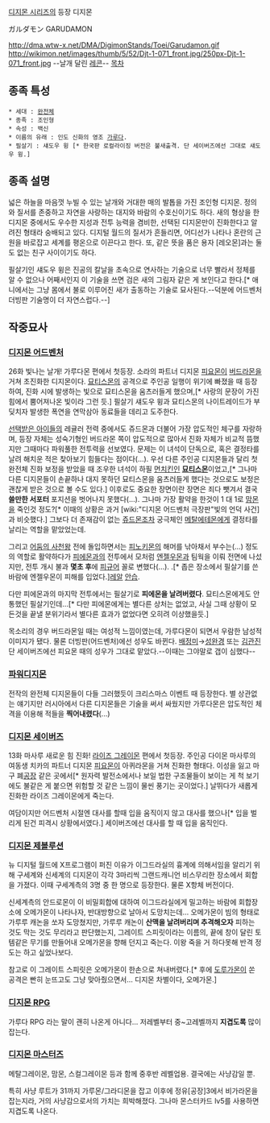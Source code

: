 [[디지몬 시리즈]]의 등장 디지몬

ガルダモン
GARUDAMON

http://dma.wtw-x.net/DMA/DigimonStands/Toei/Garudamon.gif http://wikimon.net/images/thumb/5/52/Djt-1-071_front.jpg/250px-Djt-1-071_front.jpg
--날개 달린 [[레콘]]--
[[목차]]

== 종족 특성 ==
 * 세대 : [[완전체]]
 * 종족 : 조인형
 * 속성 : 백신
 * 이름의 유래 : 인도 신화의 영조 [[가루다]].
 * 필살기 : 섀도우 윙 [* 한국판 로컬라이징 버전은 불새출격. 단 세이버즈에선 그대로 섀도우 윙.]

== 종족 설명 ==
넓은 하늘을 마음껏 누빌 수 있는 날개와 거대한 매의 발톱을 가진 조인형 디지몬. 정의와 질서를 존중하고 자연을 사랑하는 대지와 바람의 수호신이기도 하다. 새의 형상을 한 디지몬 중에서도 우수한 지성과 전투 능력을 겸비한, 선택된 디지몬만이 진화한다고 알려진 형태라 숭배되고 있다. 디지털 월드의 질서가 흔들리면, 어디선가 나타나 혼란의 근원을 바로잡고 세계를 평온으로 이끈다고 한다. 또, 같은 뜻을 품은 용자 [레오몬]과는 둘도 없는 친구 사이이기도 하다.

필살기인 섀도우 윙은 진공의 칼날을 초속으로 연사하는 기술으로 너무 빨라서 정체를 알 수 없으나 어째서인지 이 기술을 쓰면 검은 새의 그림자 같은 게 보인다고 한다.[* 애니에서는 그냥 몸에서 불로 이루어진 새가 출동하는 기술로 묘사된다.--덕분에 어드벤처 더빙판 기술명이 더 자연스럽다.--]

== 작중묘사 ==
=== [[디지몬 어드벤처]] ===
26화 빛나는 날개! 가루다몬 편에서 첫등장. 소라의 파트너 디지몬 [[피요몬]]이 [[버드라몬]]을 거쳐 초진화한 디지몬이다. [[묘티스몬]]의 공격으로 주인공 일행이 위기에 빠졌을 때 등장하여, 진화 시에 발생하는 빛으로 묘티스몬을 움츠러들게 했으며,[* 사랑의 문장이 가진 힘에서 뿜어져나온 빛이라 그런 듯.] 필살기 섀도우 윙과 묘티스몬의 나이트레이드가 부딪치자 발생한 폭연을 연막삼아 동료들을 데리고 도주한다.

[[선택받은 아이들]]의 레귤러 전력 중에서도 쥬드몬과 더불어 가장 압도적인 체구를 자랑하며, 등장 자체는 성숙기형인 버드라몬 쪽이 압도적으로 많아서 진화 자체가 비교적 뜸했지만 그때마다 파워풀한 전투력을 선보였다. 문제는 이 녀석이 단독으로, 혹은 결정타를 날려 해치운 적은 찾아보기 힘들다는 점이다(…). 우선 다른 주인공 디지몬들과 달리 첫 완전체 진화 보정을 받았을 때 조우한 녀석이 하필 [[먼치킨]]인 '''[[묘티스몬]]'''이었고,[* 그나마 다른 디지몬들이 손끝하나 대지 못하던 묘티스몬을 움츠러들게 했다는 것으로도 보정은 괜찮게 받은 것으로 볼 수도 있다.] 이후로도 중요한 장면이란 장면은 죄다 뺏겨서 결국 '''쓸만한 서포터''' 포지션을 벗어나지 못했다(…). 그나마 가장 활약을 한것이 1 대 1로 [[맘몬]]을 죽인것 정도?[* 이때의 상황은 과거 [wiki:"디지몬 어드벤처 극장판"빛의 언덕 사건]과 비슷했다.] 그보다 더 존재감이 없는 [[쥬드몬]]조차 궁극체인 [[메탈에테몬]]에게 결정타를 날리는 역할을 맡았었는데.

그리고 [[어둠의 사천왕]] 전에 돌입하면서는 [[피노키몬]]의 해머를 낚아채서 부수는(…) 정도의 역할로 활약하다가 [[피에몬]]과의 전투에서 모처럼 [[엔젤우몬]]과 팀웍을 이뤄 전면에 나섰지만, 전투 개시 불과 '''몇초 후'''에 [[피규어]] 꼴로 변했다(…). .[* 좁은 장소에서 필살기를 쓴 바람에 엔젤우몬이 피해를 입었다.][[레알]] [[안습]].

다만 피에몬과의 마지막 전투에서는 필살기로 '''피에몬을 날려버렸다'''. 묘티스몬에게도 안통했던 필살기인데...[* 다만 피에몬에게는 별다른 상처는 없었고, 사실 그때 상황이 모든것을 끝낼 분위기라서 별다른 효과가 없었다면 오히려 이상했을듯.]

목소리의 경우 버드라몬일 때는 여성적 느낌이였는데, 가루다몬이 되면서 우람한 남성적 이미지가 됐다. 물론 더빙판(어드벤처)에선 성우도 바뀐다. [[배정미]]→[[성완경]] 또는 [[김관진]] 단 세이버즈에선 피요몬 때의 성우가 그대로 맡았다.--이때는 그야말로 갭이 심했다--

=== [[파워디지몬]] ===
전작의 완전체 디지몬들이 다들 그러했듯이 크리스마스 이벤트 때 등장한다. 별 상관없는 얘기지만 러시아에서 다른 디지몬들은
기술을 써서 싸웠지만 가루다몬은 압도적인 체격을 이용해 적들을 '''찍어내렸다'''(...)

=== [[디지몬 세이버즈]] ===
13화 마사루 새로운 힘 진화! [[라이즈 그레이몬]] 편에서 첫등장. 주인공 다이몬 마사루의 여동생 치카의 파트너 디지몬 [[피요몬]]이 아퀴라몬을 거쳐 진화한 형태다. 이성을 잃고 마구 폐[[공장]] 같은 곳에서[* 원자력 발전소에서나 보일 법한 구조물들이 보이는 게 척 보기에도 불같은 게 붙으면 위험할 것 같은 느낌이 물씬 풍기는 곳이었다.] 날뛰다가 새롭게 진화한 라이즈 그레이몬에게 죽는다. 

여담이지만 어드벤처 시절엔 대사를 할때 입을 움직이지 않고 대사를 했으나[* 입을 벌리게 된건 피격시 상황에서였다.] 세이버즈에선 대사를 할 때 입을 움직인다.

=== [[디지몬 제볼루션]] ===
뉴 디지털 월드에 X프로그램이 퍼진 이유가 이그드라실의 흉계에 의해서임을 알리기 위해 구세계와 신세계의 디지몬이 각각 3마리씩 그랜드캐니언 비스무리한 장소에서 회합을 가졌다. 이때 구세계측의 3명 중 한 명으로 등장한다. 물론 X항체 버전이다.

신세계측의 안드로몬이 이 비밀회합에 대하여 이그드라실에게 밀고하는 바람에 회합장소에 오메가몬이 나타나자, 반대방향으로 날아서 도망치는데… 오메가몬이 빔의 형태로 가루루 캐논을 쏘자 도망쳤지만, 가루루 캐논이 '''산맥을 날려버리며 추격해오자''' 피하는 것도 막는 것도 무리라고 판단했는지, 그레이트 스피릿이라는 이름의, 끝에 창이 달린 토템같은 무기를 만들어내 오메가몬을 향해 던지고 죽는다. 이왕 죽을 거 하다못해 반격 정도는 하고 싶었나보다.

참고로 이 그레이트 스피릿은 오메가몬이 한손으로 쳐내버렸다.[* 후에 [[도루가몬]]이 쏜 공격은 빤히 눈뜨고도 그냥 맞아줬으면서… 디지몬 차별이다, 오메가몬.]

=== [[디지몬 RPG]] ===
가루다 RPG 라는 말이 괜히 나온게 아니다... 저레벨부터 중~고레벨까지 '''지겹도록''' 많이 잡는다.

=== [[디지몬 마스터즈]] ===
메탈그레이몬, 맘몬, 스컬그레이몬 등과 함께 중후반 레벨업용. 결국에는 사냥감일 뿐.

특히 사냥 루트가 31까지 가루몬/그라디몬을 잡고 이후에 정유[공장]3에서 비가라몬을 잡는지라, 거의 사냥감으로서의 가치는 희박해졌다. 그나마 몬스터카드 lv5를 사용하면 지겹도록 나온다.

